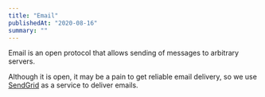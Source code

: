 ```yaml
---
title: "Email"
publishedAt: "2020-08-16"
summary: ""
---
```


Email is an open protocol that allows sending of messages to arbitrary servers.

Although it is open, it may be a pain to get reliable email delivery, so we use [SendGrid](/sendgrid) as a service to deliver emails.

<!--- © Eric Vicenti 2020. Licensed under Creative Commons BY-NC-SA 4.0 https://creativecommons.org/licenses/by-nc-sa/4.0/ -->
